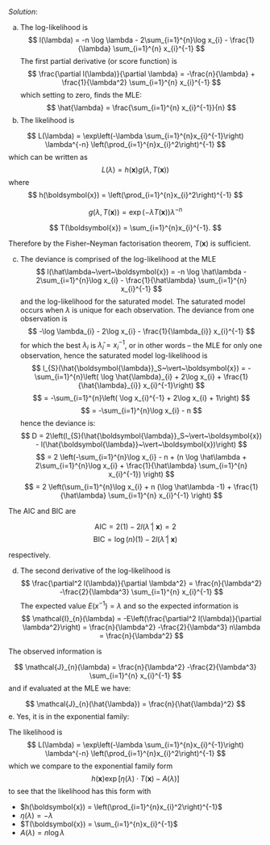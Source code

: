 

*Solution*: 

a. The log-likelihood is
$$
l(\lambda) = -n \log \lambda - 2\sum_{i=1}^{n}\log x_{i} - \frac{1}{\lambda} \sum_{i=1}^{n} x_{i}^{-1}
$$
The first partial derivative (or score function) is
$$
\frac{\partial l(\lambda)}{\partial \lambda} = -\frac{n}{\lambda} +  \frac{1}{\lambda^2} \sum_{i=1}^{n} x_{i}^{-1}
$$
which setting to zero, finds the MLE:
$$
\hat{\lambda} =  \frac{\sum_{i=1}^{n} x_{i}^{-1}}{n}
$$
b. The likelihood is 

$$
L(\lambda) = \exp\left(-\lambda \sum_{i=1}^{n}x_{i}^{-1}\right) \lambda^{-n} \left(\prod_{i=1}^{n}x_{i}^2\right)^{-1}
$$
which can be written as 
$$
L(\lambda) = h(\boldsymbol{x}) g(\lambda,T(\boldsymbol{x}))
$$
where 
$$
h(\boldsymbol{x}) = \left(\prod_{i=1}^{n}x_{i}^2\right)^{-1}
$$

$$
g(\lambda,T(\boldsymbol{x}))= \exp\left(-\lambda T(\boldsymbol{x}) \right) \lambda^{-n}
$$

$$
T(\boldsymbol{x}) = \sum_{i=1}^{n}x_{i}^{-1}.
$$

Therefore by the Fisher–Neyman factorisation theorem, $T(\boldsymbol{x})$ is sufficient.

c. The deviance is comprised of the log-likelihood at the MLE
$$
l(\hat\lambda~\vert~\boldsymbol{x}) = -n \log \hat\lambda - 2\sum_{i=1}^{n}\log x_{i} - \frac{1}{\hat\lambda} \sum_{i=1}^{n} x_{i}^{-1}
$$
and the log-likelihood for the saturated model. The saturated model occurs when $\lambda$ is unique for each observation. The deviance from one observation is
$$
-\log \lambda_{i} - 2\log x_{i} - \frac{1}{\lambda_{i}}  x_{i}^{-1}
$$
for which the best $\lambda_{i}$ is $\hat{\lambda}_{i} = x_{i}^{-1}$, or in other words -- the MLE for only one observation, hence the saturated model log-likelihood is
$$
l_{S}(\hat{\boldsymbol{\lambda}}_S~\vert~\boldsymbol{x}) = -\sum_{i=1}^{n}\left( \log \hat{\lambda}_{i} + 2\log x_{i} + \frac{1}{\hat{\lambda}_{i}}  x_{i}^{-1}\right) 
$$
$$
= -\sum_{i=1}^{n}\left( \log x_{i}^{-1} + 2\log x_{i} + 1\right)
$$
$$
= -\sum_{i=1}^{n}\log x_{i} - n
$$
hence the deviance is:
$$
D = 2\left(l_{S}(\hat{\boldsymbol{\lambda}}_S~\vert~\boldsymbol{x}) - l(\hat{\boldsymbol{\lambda}}~\vert~\boldsymbol{x})\right)
$$
$$
= 2 \left(-\sum_{i=1}^{n}\log x_{i} - n + (n \log \hat\lambda + 2\sum_{i=1}^{n}\log x_{i} + \frac{1}{\hat\lambda} \sum_{i=1}^{n} x_{i}^{-1}) \right) 
$$
$$
= 2 \left(\sum_{i=1}^{n}\log x_{i} + n (\log \hat\lambda -1) + \frac{1}{\hat\lambda} \sum_{i=1}^{n} x_{i}^{-1} \right)
$$

The AIC and BIC are

$$
\text{AIC} = 2(1) - 2l(\hat\lambda~\vert~\boldsymbol{x}) = 2
$$
$$
\text{BIC} = \log(n)(1) - 2l(\hat\lambda~\vert~\boldsymbol{x})
$$

respectively.

d. The second derivative of the log-likelihood is
$$
\frac{\partial^2 l(\lambda)}{\partial \lambda^2} = \frac{n}{\lambda^2}  -\frac{2}{\lambda^3} \sum_{i=1}^{n} x_{i}^{-1}
$$
The expected value $E(x^{-1}) = \lambda$ and so the expected information is
$$
\mathcal{I}_{n}(\lambda) = -E\left(\frac{\partial^2 l(\lambda)}{\partial \lambda^2}\right) = \frac{n}{\lambda^2}  -\frac{2}{\lambda^3} n\lambda = \frac{n}{\lambda^2}
$$

The observed information is

$$
\mathcal{J}_{n}(\lambda) = \frac{n}{\lambda^2}  -\frac{2}{\lambda^3} \sum_{i=1}^{n} x_{i}^{-1}
$$
and if evaluated at the MLE we have:

$$
\mathcal{J}_{n}(\hat{\lambda}) = \frac{n}{\hat{\lambda}^2}
$$
e. Yes, it is in the exponential family:

The likelihood is
$$
L(\lambda) = \exp\left(-\lambda \sum_{i=1}^{n}x_{i}^{-1}\right) \lambda^{-n} \left(\prod_{i=1}^{n}x_{i}^2\right)^{-1}
$$
which we compare to the exponential family form
$$
h(\boldsymbol{x}) \exp\left[\eta(\lambda) \cdot T(\boldsymbol{x}) - A(\lambda)\right]
$$
to see that the likelihood has this form with

- $h(\boldsymbol{x})  = \left(\prod_{i=1}^{n}x_{i}^2\right)^{-1}$
- $\eta(\lambda) = -\lambda$
- $T(\boldsymbol{x}) = \sum_{i=1}^{n}x_{i}^{-1}$
- $A(\lambda) = n \log \lambda$

